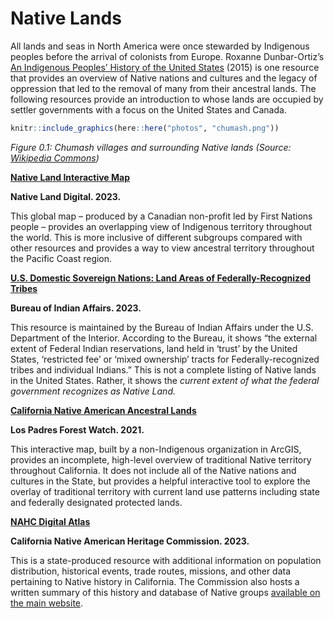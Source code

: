 # Native Lands

All lands and seas in North America were once stewarded by Indigenous peoples before the arrival of colonists from Europe. Roxanne Dunbar-Ortiz's [An Indigenous Peoples' History of the United States](http://www.beacon.org/An-Indigenous-Peoples-History-of-the-United-States-P1164.aspx) (2015) is one resource that provides an overview of Native nations and cultures and the legacy of oppression that led to the removal of many from their ancestral lands. The following resources provide an introduction to whose lands are occupied by settler governments with a focus on the United States and Canada.

```r
knitr::include_graphics(here::here("photos", "chumash.png"))
```

*Figure 0.1: Chumash villages and surrounding Native lands (Source: [Wikipedia Commons](https://upload.wikimedia.org/wikipedia/commons/thumb/8/8b/Chumash_villages.svg/1176px-Chumash_villages.svg.png))*

[**Native Land Interactive Map**](https://native-land.ca/)

**Native Land Digital. 2023.**

This global map -- produced by a Canadian non-profit led by First Nations people -- provides an overlapping view of Indigenous territory throughout the world. This is more inclusive of different subgroups compared with other resources and provides a way to view ancestral territory throughout the Pacific Coast region.

[**U.S. Domestic Sovereign Nations: Land Areas of Federally-Recognized Tribes**](https://biamaps.doi.gov/indianlands/)

**Bureau of Indian Affairs. 2023.**

This resource is maintained by the Bureau of Indian Affairs under the U.S. Department of the Interior. According to the Bureau, it shows "the external extent of Federal Indian reservations, land held in 'trust' by the United States, 'restricted fee' or 'mixed ownership' tracts for Federally-recognized tribes and individual Indians." This is not a complete listing of Native lands in the United States. Rather, it shows the *current extent of what the federal government recognizes as Native Land.*

[**California Native American Ancestral Lands**](https://www.arcgis.com/apps/webappviewer/index.html?id=f178c6d7581e4d45ad7ce68c52a1863e&extent=-13593425.3853%2C4085629.1882%2C-13117987.0693%2C4385568.0871%2C102100)

**Los Padres Forest Watch. 2021.**

This interactive map, built by a non-Indigenous organization in ArcGIS, provides an incomplete, high-level overview of traditional Native territory throughout California. It does not include all of the Native nations and cultures in the State, but provides a helpful interactive tool to explore the overlay of traditional territory with current land use patterns including state and federally designated protected lands.

[**NAHC Digital Atlas**](https://cnra.maps.arcgis.com/apps/View/index.html?appid=03512d83d12b4c3389281e3a0c25a78f&extent=-130.0858,31.7873,-109.6622,42.6447)

**California Native American Heritage Commission. 2023.**

This is a state-produced resource with additional information on population distribution, historical events, trade routes, missions, and other data pertaining to Native history in California. The Commission also hosts a written summary of this history and database of Native groups [available on the main website](https://nahc.ca.gov/resources/california-indian-history/).
